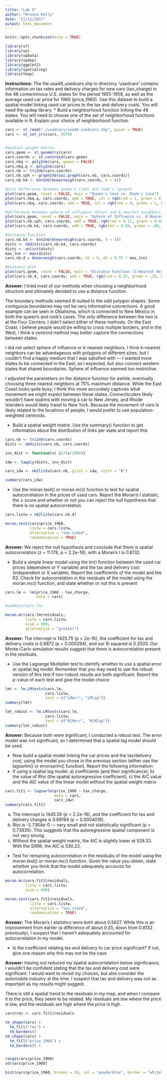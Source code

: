 ```yaml
---
title: "Lab 9"
author: "Brenna Kelly"
date: "11/11/2021"
output: html_document
---
```


```r
knitr::opts_chunk$set(echo = TRUE)
```

```r
library(sf)
library(sp)
library(spData)
library(spdep)
library(ggplot2)
library(spatialreg)
library(tmap)

```

**Instructions:** The file usa48_usedcars.shp in directory ‘usedcars’ contains information on tax rates and delivery charges for new cars (tax_charge) in the 48 conterminous U.S. states for the period 1955-1959, as well as the average used car price for 1960 (price_1960). Use this dataset to build a spatial model linking used car prices to the tax and delivery costs. You will need the spdep library.
* Build a neighborhood function linking the 48 states. You will need to choose one of the set of neighborhood functions available in R. Explain your choice of neighborhood function

```r
cars <- st_read("./usedcars/usa48_usedcars.shp", quiet = TRUE)
cars <- st_set_crs(cars, 5070)


#spatial weight matrix
cars.geom <- st_geometry(cars)
cars.coords <- st_centroid(cars.geom)
cars.nbq <- poly2nb(cars, queen = FALSE)
cars.nbq.q <- poly2nb(cars)
cars.nb <- tri2nb(cars.coords)
cars.nb.sph <- graph2nb(soi.graph(cars.nb, cars.coords))
cars.nb.k4 <- knn2nb(knearneigh(cars.coords, k = 4))

#plot difference between queen's (red) and rook's (green)
plot(cars.geom, reset = FALSE, main = "Queen's Case vs. Rook's Case")
plot(cars.nbq.q, cars.coords, add = TRUE, col = rgb(red = 1, green = 0, blue = 0, alpha = 0.5), lwd = 2.5)
plot(cars.nbq, cars.coords, add = TRUE, col = rgb(red = 0, green = 1, blue = 0, alpha = 0.5), lwd = 2.5)

#difference between sphere of influence (blue) and k-nearest neighbors (purple)
plot(cars.geom, reset = FALSE, main = "Sphere of Influence vs. K-Nearest Neighbors (4)")
plot(cars.nb.sph, cars.coords, add = TRUE, rgb(red = 0.11, green = 0.455, blue = 0.81, alpha = 0.7), lwd = 2.5)
plot(cars.nb.k4, cars.coords, add = TRUE, rgb(red = 0.84, green = .09, blue = 0.87, alpha = 0.4), lwd = 2.5)

#distance function
cars.nb.k4 <- knn2nb(knearneigh(cars.coords, k = 4))
dists <- nbdists(cars.nb.k4, cars.coords)
dists <- unlist(dists)
max_lnn <- max(dists)
cars.nb.d = dnearneigh(cars.coords, d1 = 0, d2 = 0.75 * max_lnn)

#distance plot
plot(cars.geom, reset = FALSE, main = "Distance Function (3-Nearest Neighbors)")
plot(cars.nb.d, cars.coords, add = TRUE, rgb(red = 0.25, green = .25, blue = 0.9, alpha = 0.3), lwd = 2.5)

```
**Answer:** I tried most of our methods when choosing a neighborhood structure and ultimately decided to use a distance function.

The boundary methods seemed ill-suited to the odd polygon shapes. Some contiguous boundaries may not be very informative connections. A good example can be seen in Oklahoma, which is connected to New Mexico in both the queen's and rook's cases. The only difference between the two is at the Four Corners. I didn't select either of these methods. On the East Coast, I believe people would be willing to cross multiple borders, and in the West, I think a centroid method may better capture the connections between states.

I did not select sphere of influence or k-nearest neighbors. I think k-nearest neighbors can be advantageous with polygons of different sizes, but I couldn't find a happy medium that I was satisfied with — I wanted more states to be connected in the East, as I expected, but also connect western states that shared boundaries. Sphere of influence seemed too restrictive.

I adjusted the parameters on the distance function for awhile, eventually choosing three nearest neighbors at 75% maximum distance. While the East Coast looks quite busy, I think this more accurately captures what movement we might expect between these states. Connecticuters likely wouldn't have qualms with moving a car to New Jersey, and Rhode Islanders would likely travel to New York. Because the movement of cars is likely related to the locations of people, I would prefer to use population-weighted centroids.

* Build a spatial weight matrix. Use the summary() function to get information about the distribution of links per state and report this

```r
cars.nb <- tri2nb(cars.coords)
dists <- nbdists(cars.nb, cars.coords)

inv_dist <- function(x) {1/(x/1000)}

idw <- lapply(dists, inv_dist)

cars_idw <- nb2listw(cars.nb, glist = idw, style = "B")

summary(cars_idw)

```

* Use the moran.test() or moran.mc() function to test for spatial autocorrelation in the prices of used cars. Report the Moran’s *I* statistic, the z-score and whether or not you can reject the null hypothesis that there is no spatial autocorrelation

```r

cars.listw = nb2listw(cars.nb.d)

moran.test(cars$price_1960,
           listw = cars.listw,
           alternative = "two.sided",
           randomisation = TRUE)

```
**Answer:** We reject the null hypothesis and conclude that there is spatial autocorrelation (z = 11.178, p < 2.2e-16), with a Moran's I is 0.8132.

* Build a simple linear model using the lm() function between the used car prices (dependent or Y variable) and the tax and delivery cost (independent or X variable). Report the coefficients of the model and the R2. Check for autocorrelation in the residuals of the model using the moran.mc() function, and state whether or not this is present

```r

cars.lm <- lm(price_1960 ~ tax_charge,
              data = cars)

#summary(cars.lm)

moran.mc(cars.lm$residuals,
         listw = cars.listw,
         nsim = 999,
         alternative = "greater")

```
**Answer:** The intercept is 1425.75 (p < 2e-16), the coefficient for tax and delivery costs is 0.6872 (p = 0.000294), and our R-squared is 0.2503. Our Monte-Carlo simulation results suggest that there is autocorrelation present in the residuals.

* Use the Lagrange Multiplier test to identify whether to use a spatial error or spatial lag model. Remember that you may need to use the robust version of this test if non-robust results are both significant. Report the *p*-value of each test and give the model choice

```r
lmt <- lm.LMtests(cars.lm,
                  cars.listw,
                  test = c("LMerr", "LMlag"))
summary(lmt)

lmt_robust <- lm.LMtests(cars.lm,
                  cars.listw,
                  test = c("RLMerr", "RLMlag"))
summary(lmt_robust)

```

**Answer:** Because both were significant, I conducted a robust test. The error model was not significant, so I determined that a spatial lag model should be used.

* Now build a spatial model linking the car prices and the tax/delivery cost, using the model you chose in the previous section (either use the lagsarlm() or errorsarlm() function). Report the following information:
* If using a spatial lag model: a) coefficients (and their significance); b) the value of Rho (the spatial autoregressive coefficient); c) the AIC value and the AIC value of the linear model without the spatial weight matrix

```r
cars.fit1 <- lagsarlm(price_1960 ~ tax_charge,
                      data = cars,
                      cars_idw)
summary(cars.fit1)

```

a. The intercept is 1445.56 (p < 2.2e-16), and the coefficient for tax and delivery charges is 0.66194 (p = 0.0004018).
b. Rho is -2.7364e-0 — very small and not statistically significant (p = 0.73835). This suggests that the autoregressive spatial component is not very strong.
c. Without the spatial weight matrix, the AIC is slightly lower at 528.33. With the SWM, the AIC is 530.22.

* Test for remaining autocorrelation in the residuals of the model using the moran.test() or moran.mc() function. Given the value you obtain, state whether you think that the model adequately accounts for autocorrelation.

```r
moran.mc(cars.fit1$residuals,
         listw = cars.listw,
         nsim = 999)

moran.test(cars.fit1$residuals,
           listw = cars.listw,
           alternative = "two.sided",
           randomisation = TRUE)
```
**Answer:** The Moran's I statistics were both about 0.5627. While this is an improvement from earlier (a difference of about 0.25, down from 0.8132 previously), I suspect that I haven't adequately accounted for autocorrelation in my model.

* Is the coefficient relating tax and delivery to car price significant? If not, give one reason why this may not be the case

**Answer:** Having not reduced my spatial autocorrelation below significance, I wouldn't be confident stating that the tax and delivery cost were significant. I would want to revisit my choices, but also consider the automobile industry at the time. I suspect that tax and delivery was not as important as my results might suggest.

There is still a spatial trend to the residuals in my map, and when I compare it to the price, they seem to be related. My residuals are low where the price is low, and the residuals are high where the price is high.

```r

cars$res <- cars.fit1$residuals

tm_shape(cars) +
  tm_fill("res") +
  tm_borders()
tm_shape(cars) +
  tm_fill("price_1960") +
  tm_borders() +


range(cars$price_1960)
sd(cars$price_1960)

hist(cars$price_1960, breaks = 10, col = "powderblue", border = "white")

```

